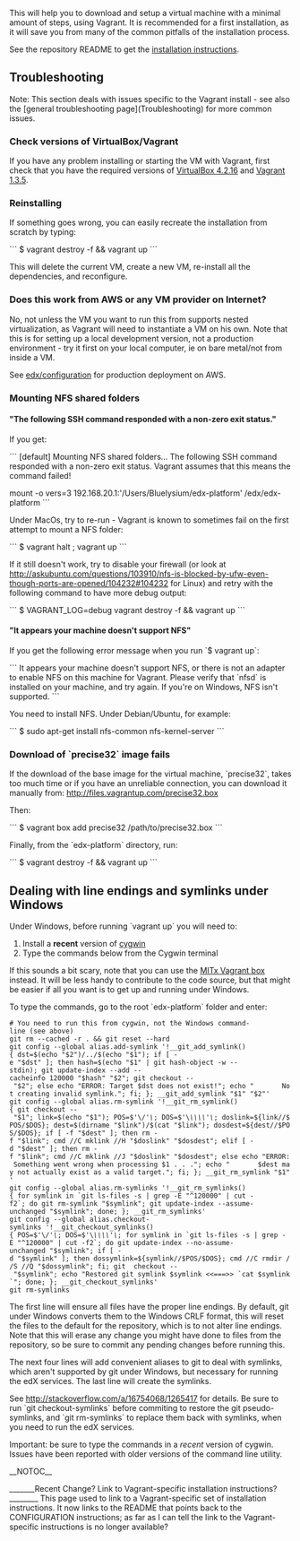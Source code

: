 This will help you to download and setup a virtual machine 
with a minimal amount of steps, using Vagrant. It is recommended for a first 
installation, as it will save you from many of the common pitfalls of the
installation process.

See the repository README to get the [https://github.com/edx/edx-platform#installation---the-first-time installation instructions].

== Troubleshooting ==

Note: This section deals with issues specific to the Vagrant install - see also the [general troubleshooting page](Troubleshooting) for more common issues.

=== Check versions of VirtualBox/Vagrant ===

If you have any problem installing or starting the VM with Vagrant, first check that you have the required versions of [http://download.virtualbox.org/virtualbox/4.2.16/ VirtualBox 4.2.16] and [http://downloads.vagrantup.com/tags/v1.3.5 Vagrant 1.3.5].

=== Reinstalling ===

If something goes wrong, you can easily recreate the installation from scratch by 
typing:

```
$ vagrant destroy -f && vagrant up
```

This will delete the current VM, create a new VM, re-install all the dependencies,
and reconfigure.

=== Does this work from AWS or any VM provider on Internet? ===

No, not unless the VM you want to run this from supports nested virtualization, as Vagrant will need to instantiate a VM on his own. Note that this is for setting up a local development version, not a production
environment - try it first on your local computer, ie on bare metal/not from inside a VM.

See [https://github.com/edx/configuration edx/configuration] for production deployment on AWS.

=== Mounting NFS shared folders ===

==== "The following SSH command responded with a non-zero exit status." ====

If you get:

```
[default] Mounting NFS shared folders...
The following SSH command responded with a non-zero exit status.
Vagrant assumes that this means the command failed!

mount -o vers=3 192.168.20.1:'/Users/Bluelysium/edx-platform' /edx/edx-platform
```

Under MacOs, try to re-run - Vagrant is known to sometimes fail on the first attempt to mount a NFS folder: 

```
$ vagrant halt ; vagrant up
```

If it still doesn't work, try to disable your firewall (or look at http://askubuntu.com/questions/103910/nfs-is-blocked-by-ufw-even-though-ports-are-opened/104232#104232 for Linux) and retry with the following command to have more debug output:

```
$ VAGRANT_LOG=debug vagrant destroy -f && vagrant up
```

==== "It appears your machine doesn't support NFS" ====

If you get the following error message when you run `$ vagrant up`:

```
It appears your machine doesn't support NFS, or there is not an
adapter to enable NFS on this machine for Vagrant. Please verify
that `nfsd` is installed on your machine, and try again. If you're
on Windows, NFS isn't supported.
```

You need to install NFS. Under Debian/Ubuntu, for example:

```
$ sudo apt-get install nfs-common nfs-kernel-server
```

=== Download of `precise32` image fails ===

If the download of the base image for the virtual machine, `precise32`, takes too much time or if you have an unreliable connection, you can download it manually from: http://files.vagrantup.com/precise32.box

Then:

```
$ vagrant box add precise32 /path/to/precise32.box
```

Finally, from the `edx-platform` directory, run:

```
$ vagrant destroy -f && vagrant up
```

== Dealing with line endings and symlinks under Windows ==

Under Windows, before running `vagrant up` you will need to:
# Install a '''recent''' version of [http://cygwin.com/install.html cygwin]
# Type the commands below from the Cygwin terminal

If this sounds a bit scary, note that you can use the [https://people.csail.mit.edu/ichuang/edx/ MITx Vagrant box] instead. It will be less handy to contribute to the code source, but that might be easier if all you want is to get up and running under Windows.

To type the commands, go to the root `edx-platform` folder and enter:

 # You need to run this from cygwin, not the Windows command-line (see above)
 git rm --cached -r . && git reset --hard
 git config --global alias.add-symlink '!__git_add_symlink(){ dst=$(echo "$2")/../$(echo "$1"); if [ -e "$dst" ]; then hash=$(echo "$1" | git hash-object -w --stdin); git update-index --add --cacheinfo 120000 "$hash" "$2"; git checkout -- "$2"; else echo "ERROR: Target $dst does not exist!"; echo "       Not creating invalid symlink."; fi; }; __git_add_symlink "$1" "$2"'
 git config --global alias.rm-symlink '!__git_rm_symlink(){ git checkout -- "$1"; link=$(echo "$1"); POS=$'\''/'\''; DOS=$'\''\\\\'\''; doslink=${link//$POS/$DOS}; dest=$(dirname "$link")/$(cat "$link"); dosdest=${dest//$POS/$DOS}; if [ -f "$dest" ]; then rm -f "$link"; cmd //C mklink //H "$doslink" "$dosdest"; elif [ -d "$dest" ]; then rm -f "$link"; cmd //C mklink //J "$doslink" "$dosdest"; else echo "ERROR: Something went wrong when processing $1 . . ."; echo "       $dest may not actually exist as a valid target."; fi; }; __git_rm_symlink "$1"'
 git config --global alias.rm-symlinks '!__git_rm_symlinks(){ for symlink in `git ls-files -s | grep -E "^120000" | cut -f2`; do git rm-symlink "$symlink"; git update-index --assume-unchanged "$symlink"; done; }; __git_rm_symlinks'
 git config --global alias.checkout-symlinks '!__git_checkout_symlinks(){ POS=$'\''/'\''; DOS=$'\''\\\\'\''; for symlink in `git ls-files -s | grep -E "^120000" | cut -f2`; do git update-index --no-assume-unchanged "$symlink"; if [ -d "$symlink" ]; then dossymlink=${symlink//$POS/$DOS}; cmd //C rmdir //S //Q "$dossymlink"; fi; git  checkout -- "$symlink"; echo "Restored git symlink $symlink <<===>> `cat $symlink`"; done; }; __git_checkout_symlinks'
 git rm-symlinks

The first line will ensure all files have the proper line endings. By default, 
git under Windows converts them to the Windows CRLF format, this will reset the 
files to the default for the repository, which is to not alter line endings.
Note that this will erase any change you might have done to files from the
repository, so be sure to commit any pending changes before running this.

The next four lines will add convenient aliases to git to deal with symlinks,
which aren't supported by git under Windows, but necessary for running the edX
services. The last line will create the symlinks.

See http://stackoverflow.com/a/16754068/1265417 for details. Be sure to run 
`git checkout-symlinks` before commiting to restore the git pseudo-symlinks, 
and `git rm-symlinks` to replace them back with symlinks, when you need to run 
the edX services.

Important: be sure to type the commands in a ''recent'' version of cygwin. Issues have been reported with older versions of the command line utility.

__NOTOC__


_______Recent Change?  Link to Vagrant-specific installation instructions?________
This page used to link to a Vagrant-specific set of installation instructions.  It now links to the README that points back to the CONFIGURATION instructions; as far as I can tell the link to the Vagrant-specific instructions is no longer available?